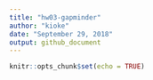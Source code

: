 ```yaml
---
title: "hw03-gapminder"
author: "kioke"
date: "September 29, 2018"
output: github_document
---
```


```r
knitr::opts_chunk$set(echo = TRUE)
```

